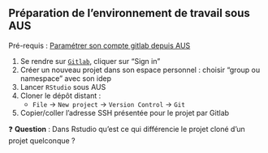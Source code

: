 :::{.callout-tip collapse="true" icon=false}
## Préparation de l'environnement de travail sous AUS
Pré-requis : [Paramétrer son compte gitlab depuis AUS](https://gitlab.insee.fr/infrastructure/lss/ausv3/documentation-utilisateurs/-/wikis/Logiciels/Git#cr%C3%A9ation-et-param%C3%A9trage-des-cl%C3%A9s-ssh-pour-pouvoir-communiquer-avec-gitlabinseefr)

:::{.incremental}
1. Se rendre sur [`Gitlab`](https://gitlab.insee.fr), cliquer sur "Sign in"
2. Créer un nouveau projet dans son espace personnel : choisir "group ou namespace" avec son idep
3. Lancer `RStudio` sous AUS
4. Cloner le dépôt distant :
    + `File` → `New project` → `Version Control` → `Git`
5. Copier/coller l'adresse SSH présentée pour le projet par Gitlab
:::

:::

❓  **Question** : Dans Rstudio qu'est ce qui différencie le projet cloné d'un projet quelconque ?
